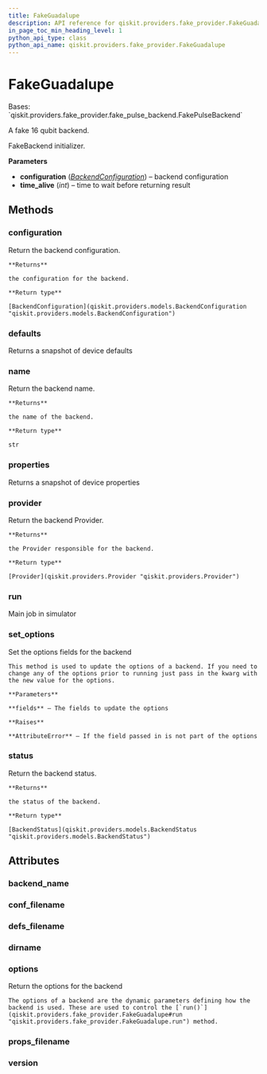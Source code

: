 ```yaml
---
title: FakeGuadalupe
description: API reference for qiskit.providers.fake_provider.FakeGuadalupe
in_page_toc_min_heading_level: 1
python_api_type: class
python_api_name: qiskit.providers.fake_provider.FakeGuadalupe
---
```


# FakeGuadalupe

<Class id="qiskit.providers.fake_provider.FakeGuadalupe" isDedicatedPage={true} github="https://github.com/qiskit/qiskit/tree/stable/0.21/qiskit/providers/fake_provider/backends/guadalupe/fake_guadalupe.py" signature="FakeGuadalupe">
  Bases: `qiskit.providers.fake_provider.fake_pulse_backend.FakePulseBackend`

  A fake 16 qubit backend.

  FakeBackend initializer.

  **Parameters**

  *   **configuration** ([*BackendConfiguration*](qiskit.providers.models.BackendConfiguration "qiskit.providers.models.BackendConfiguration")) – backend configuration
  *   **time\_alive** (*int*) – time to wait before returning result

  ## Methods

  ### configuration

  <Function id="qiskit.providers.fake_provider.FakeGuadalupe.configuration" signature="FakeGuadalupe.configuration()">
    Return the backend configuration.

    **Returns**

    the configuration for the backend.

    **Return type**

    [BackendConfiguration](qiskit.providers.models.BackendConfiguration "qiskit.providers.models.BackendConfiguration")
  </Function>

  ### defaults

  <Function id="qiskit.providers.fake_provider.FakeGuadalupe.defaults" signature="FakeGuadalupe.defaults()">
    Returns a snapshot of device defaults
  </Function>

  ### name

  <Function id="qiskit.providers.fake_provider.FakeGuadalupe.name" signature="FakeGuadalupe.name()">
    Return the backend name.

    **Returns**

    the name of the backend.

    **Return type**

    str
  </Function>

  ### properties

  <Function id="qiskit.providers.fake_provider.FakeGuadalupe.properties" signature="FakeGuadalupe.properties()">
    Returns a snapshot of device properties
  </Function>

  ### provider

  <Function id="qiskit.providers.fake_provider.FakeGuadalupe.provider" signature="FakeGuadalupe.provider()">
    Return the backend Provider.

    **Returns**

    the Provider responsible for the backend.

    **Return type**

    [Provider](qiskit.providers.Provider "qiskit.providers.Provider")
  </Function>

  ### run

  <Function id="qiskit.providers.fake_provider.FakeGuadalupe.run" signature="FakeGuadalupe.run(run_input, **kwargs)">
    Main job in simulator
  </Function>

  ### set\_options

  <Function id="qiskit.providers.fake_provider.FakeGuadalupe.set_options" signature="FakeGuadalupe.set_options(**fields)">
    Set the options fields for the backend

    This method is used to update the options of a backend. If you need to change any of the options prior to running just pass in the kwarg with the new value for the options.

    **Parameters**

    **fields** – The fields to update the options

    **Raises**

    **AttributeError** – If the field passed in is not part of the options
  </Function>

  ### status

  <Function id="qiskit.providers.fake_provider.FakeGuadalupe.status" signature="FakeGuadalupe.status()">
    Return the backend status.

    **Returns**

    the status of the backend.

    **Return type**

    [BackendStatus](qiskit.providers.models.BackendStatus "qiskit.providers.models.BackendStatus")
  </Function>

  ## Attributes

  ### backend\_name

  <Attribute id="qiskit.providers.fake_provider.FakeGuadalupe.backend_name" attributeValue="'fake_guadalupe'" />

  ### conf\_filename

  <Attribute id="qiskit.providers.fake_provider.FakeGuadalupe.conf_filename" attributeValue="'conf_guadalupe.json'" />

  ### defs\_filename

  <Attribute id="qiskit.providers.fake_provider.FakeGuadalupe.defs_filename" attributeValue="'defs_guadalupe.json'" />

  ### dirname

  <Attribute id="qiskit.providers.fake_provider.FakeGuadalupe.dirname" attributeValue="'/home/runner/work/qiskit/qiskit/.tox/docs/lib/python3.8/site-packages/qiskit/providers/fake_provider/backends/guadalupe'" />

  ### options

  <Attribute id="qiskit.providers.fake_provider.FakeGuadalupe.options">
    Return the options for the backend

    The options of a backend are the dynamic parameters defining how the backend is used. These are used to control the [`run()`](qiskit.providers.fake_provider.FakeGuadalupe#run "qiskit.providers.fake_provider.FakeGuadalupe.run") method.
  </Attribute>

  ### props\_filename

  <Attribute id="qiskit.providers.fake_provider.FakeGuadalupe.props_filename" attributeValue="'props_guadalupe.json'" />

  ### version

  <Attribute id="qiskit.providers.fake_provider.FakeGuadalupe.version" attributeValue="1" />
</Class>

